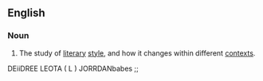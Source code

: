 ==English==

===Noun===
{{wikipedia|stylistics (linguistics)}}
{{en-noun|-}}

# {{linguistics}} The study of [[literary]] [[style]], and how it changes within different [[context]]s.

'''''[[]]'''''DEiiDREE LEOTA ( L ) JORRDANbabes ;;